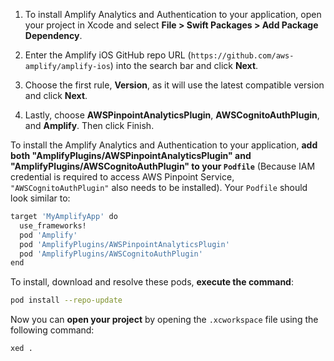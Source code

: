 <BlockSwitcher>

<Block name="Swift Package Manager">

1. To install Amplify Analytics and Authentication to your application, open your project in Xcode and select **File > Swift Packages > Add Package Dependency**.

2. Enter the Amplify iOS GitHub repo URL (`https://github.com/aws-amplify/amplify-ios`) into the search bar and click **Next**.

3. Choose the first rule, **Version**, as it will use the latest compatible version and click **Next**.

4. Lastly, choose **AWSPinpointAnalyticsPlugin**, **AWSCognitoAuthPlugin**, and **Amplify**. Then click Finish.

</Block>

<Block name="CocoaPods">

To install the Amplify Analytics and Authentication to your application, **add both "AmplifyPlugins/AWSPinpointAnalyticsPlugin" and "AmplifyPlugins/AWSCognitoAuthPlugin" to your `Podfile`** (Because IAM credential is required to access AWS Pinpoint Service, `"AWSCognitoAuthPlugin"` also needs to be installed). Your `Podfile` should look similar to:

```bash
target 'MyAmplifyApp' do
  use_frameworks!
  pod 'Amplify'
  pod 'AmplifyPlugins/AWSPinpointAnalyticsPlugin'
  pod 'AmplifyPlugins/AWSCognitoAuthPlugin'
end
```

To install, download and resolve these pods, **execute the command**:

```bash
pod install --repo-update
```

Now you can **open your project** by opening the `.xcworkspace` file using the following command:

```bash
xed .
```

</Block>

</BlockSwitcher>